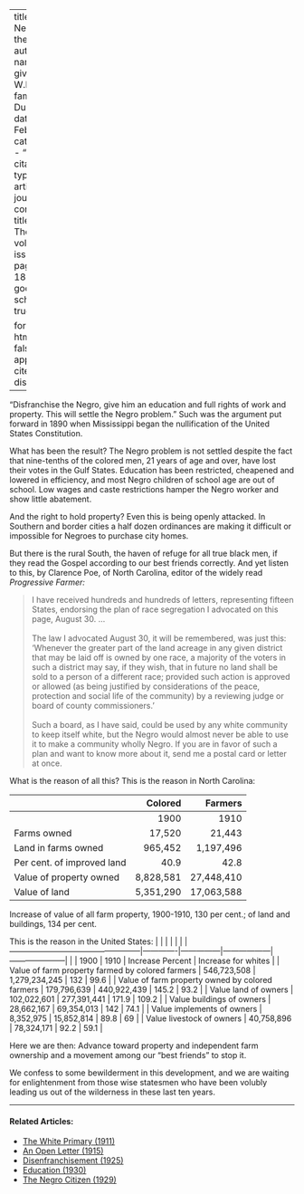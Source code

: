 
---
title: 'The Negro and the Land'
author:
  - name:
      given: W.E.B.
      family: Du Bois
date: Feb. 1914
categories: 
  - ""
citation: 
  type: article-journal
  container-title: The Crisis
  volume: 7
  issue: 4
  page: 189-190
google-scholar: true

format:
  html:
    toc: false
    appendix-cite-as: display
---



"Disfranchise the Negro, give him an education and full rights of work and
property. This will settle the Negro problem." Such was the argument put
forward in 1890 when Mississippi began the nullification of the United
States Constitution.

What has been the result? The Negro problem is not settled despite the
fact that nine-tenths of the colored men, 21 years of age and over, have
lost their votes in the Gulf States. Education has been restricted,
cheapened and lowered in efficiency, and most Negro children of school
age are out of school. Low wages and caste restrictions hamper the Negro
worker and show little abatement.

And the right to hold property? Even this is being openly attacked. In
Southern and border cities a half dozen ordinances are making it
difficult or impossible for Negroes to purchase city homes.

But there is the rural South, the haven of refuge for all true black
men, if they read the Gospel according to our best friends correctly.
And yet listen to this, by Clarence Poe, of North Carolina, editor of
the widely read *Progressive Farmer:*

> I have received hundreds and hundreds of letters, representing fifteen
States, endorsing the plan of race segregation I advocated on this page,
August 30. ...    
> &nbsp;    
> The law I advocated August 30, it will be remembered, was just this:
'Whenever the greater part of the land acreage in any given district that may be laid off is owned by one race, a majority of the voters in such a district may say, if they wish, that in future no land shall be sold to a person of a different race; provided such action is approved or allowed (as being justified by considerations of the peace, protection and social life of the community) by a reviewing judge or board of county commissioners.'    
> &nbsp;    
> Such a board, as I have said, could be used by any white community to
keep itself white, but the Negro would almost never be able to use it to
make a community wholly Negro. If you are in favor of such a plan and
want to know more about it, send me a postal card or letter at once.

What is the reason of all this? This is the reason in North Carolina:

|                            | Colored   | Farmers    |
|----------------------------|----------:|-----------:|
|                            | 1900      | 1910       |
| Farms owned                | 17,520    | 21,443     |
| Land in farms owned        | 965,452   | 1,197,496  |
| Per cent. of improved land | 40.9      | 42.8       |
| Value of property owned    | 8,828,581 | 27,448,410 |
| Value of land              | 5,351,290 | 17,063,588 |

Increase of value of all farm property, 1900-1910, 130 per cent.; of
land and buildings, 134 per cent.

This is the reason in the United States:
|                                                  |             |               |                  |                     |
|--------------------------------------------------|-------------|---------------|------------------|---------------------|
|                                                  | 1900        | 1910          | Increase Percent | Increase for whites |
| Value of farm property farmed by colored farmers | 546,723,508 | 1,279,234,245 | 132              | 99.6                |
| Value of farm property owned by colored farmers  | 179,796,639 | 440,922,439   | 145.2            | 93.2                |
| Value land of owners                             | 102,022,601 | 277,391,441   | 171.9            | 109.2               |
| Value buildings of owners                        | 28,662,167  | 69,354,013    | 142              | 74.1                |
| Value implements of owners                       | 8,352,975   | 15,852,814    | 89.8             | 69                  |
| Value livestock of owners                        | 40,758,896  | 78,324,171    | 92.2             | 59.1                |

Here we are then: Advance toward property and independent farm ownership
and a movement among our "best friends" to stop it.

We confess to some bewilderment in this development, and we are waiting
for enlightenment from those wise statesmen who have been volubly
leading us out of the wilderness in these last ten years.

<!-- Similar articles start here -->
<div  class="clear-wrap"></div>
<hr>
#### Related Articles:

* [The White Primary (1911)](/Volumes/01/05/white_primary.html)
* [An Open Letter (1915)](/Volumes/10/03/an_open_letter.html)
* [Disenfranchisement (1925)](/Volumes/30/02/disenfranchisement.html)
* [Education (1930)](/Volumes/37/02/education.html)
* [The Negro Citizen (1929)](/Volumes/36/05/negro_citizen.html)

<!-- Similar articles end here -->